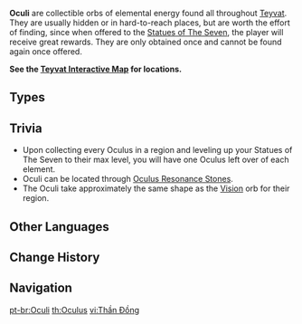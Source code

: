 {{Terminology Infobox
|image        = <gallery>
Item Anemoculus.png|Anemo
Item Geoculus.png|Geo
Item Electroculus.png|Electro
</gallery>
|world        = Teyvat
|type         = Exploration
}}
'''Oculi''' are collectible orbs of elemental energy found all throughout [[Teyvat]]. They are usually hidden or in hard-to-reach places, but are worth the effort of finding, since when offered to the [[Statues of The Seven]], the player will receive great rewards. They are only obtained once and cannot be found again once offered.

'''See the [https://webstatic-sea.mihoyo.com/app/ys-map-sea/index.html#/map/2?shown_types=5,6,194 Teyvat Interactive Map] for locations.'''

==Types==
{{Items by Category List|Oculi}}

==Trivia==
*Upon collecting every Oculus in a region and leveling up your Statues of The Seven to their max level, you will have one Oculus left over of each element.
*Oculi can be located through [[Oculus Resonance Stone]]s.
*The Oculi take approximately the same shape as the [[Vision]] orb for their region.

==Other Languages==
{{Other Languages
|en       = Oculus
|zhs      = 神瞳
|zhs_rm   = Shéntóng
|zht      = 神瞳
|zht_rm   = Shéntóng
|zh_tl    = God Pupil
|ja       = {{Rubi|神|かみ}}の{{Rubi|瞳|ひとみ}}
|ja_rm    = Kami no Hitomi
|ja_tl    = Pupil of God
|ko       = {{tt|신|神}}의 눈{{tt|동자|瞳子}}
|ko_rm    = Sin-ui Nundongja
|ko_tl    = Pupil of God
|es       = Óculus
|fr       = Oculus
|ru       = Окулус
|th       = Oculus
|vi       = {{tt|Thần Đồng|神瞳}}
|vi_tl    = God Pupil
|de       = Oculus
|id       = Oculus
|pt       = Oculus
}}

==Change History==
{{Change History|1.0}}

==Navigation==
{{Exploration Navbox|Systems|state=collapsed}}
{{Genshin Navbox}}
[[Category:Oculi| ]]

[[pt-br:Oculi]]
[[th:Oculus]]
[[vi:Thần Đồng]]